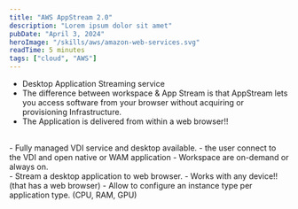 ```yaml
---
title: "AWS AppStream 2.0"
description: "Lorem ipsum dolor sit amet"
pubDate: "April 3, 2024"
heroImage: "/skills/aws/amazon-web-services.svg"
readTime: 5 minutes
tags: ["cloud", "AWS"]
---
```



- Desktop Application Streaming service
- The difference between workspace & App Stream is that AppStream lets you access software from your browser without acquiring or provisioning Infrastructure.
- The Application is delivered from within a web browser!!

<Section link="differentiate-appstream-vs-workspaces" title="Amazon Appstream 2.0 vs AWS Workspace" />
<br/>
<Section link="workspace-diff" title="Points - AWS Workspace" />
- Fully managed VDI service and desktop available.
- the user connect to the VDI and open native or WAM application
- Workspace are on-demand or always on.

<Section link="workspace-diff" title="Points - AppStream" />
- Stream a desktop application to web browser.
- Works with any device!! (that has a web browser)
- Allow to configure an instance type per application type. (CPU, RAM, GPU)